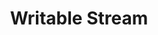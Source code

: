 ---
id: "node_hard_019"
questionType: "MULTIPLE_CHOICE"
title: "Writable Stream"
description: "Which method writes data to a writable stream?"
difficulty: "HARD"
category: "Node.js"
options:
  - "stream.write()"
  - "stream.send()"
  - "stream.push()"
  - "stream.emit()"
correctAnswer: 0
---